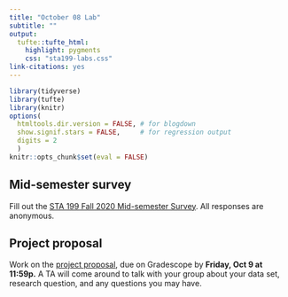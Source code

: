 ```yaml
---
title: "October 08 Lab"
subtitle: ""
output: 
  tufte::tufte_html:
    highlight: pygments
    css: "sta199-labs.css"
link-citations: yes
---
```


```r
library(tidyverse)
library(tufte)
library(knitr)
options(
  htmltools.dir.version = FALSE, # for blogdown
  show.signif.stars = FALSE,     # for regression output
  digits = 2
  )
knitr::opts_chunk$set(eval = FALSE)
```

## Mid-semester survey

Fill out the [STA 199 Fall 2020 Mid-semester Survey](https://duke.qualtrics.com/jfe/form/SV_2oijtlCoNhIlqq9). All responses are anonymous. 

## Project proposal 

Work on the [project proposal](https://sta199-fa20-002.netlify.app/project/#project-proposal), due on Gradescope by **Friday, Oct 9 at 11:59p.** A TA will come around to talk with your group about your data set, research question, and any questions you may have. 

